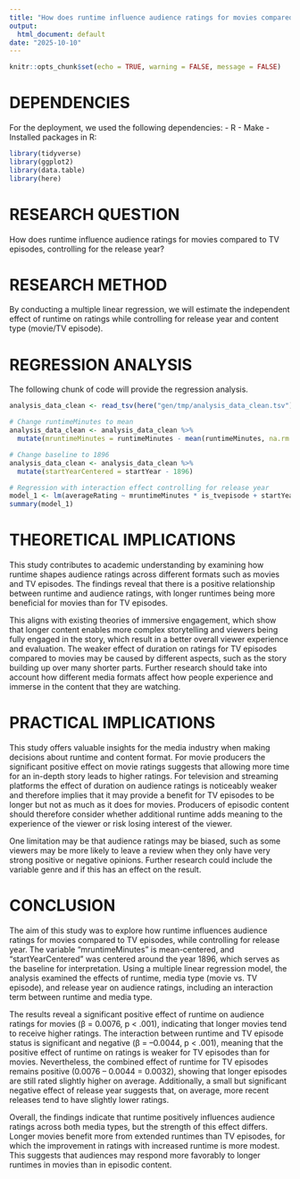 ```yaml
---
title: "How does runtime influence audience ratings for movies compared to TV episodes, controlling for the release year?"
output:
  html_document: default
date: "2025-10-10"
---
```


```r
knitr::opts_chunk$set(echo = TRUE, warning = FALSE, message = FALSE)
```

# DEPENDENCIES 
For the deployment, we used the following dependencies: 
- R
- Make
- Installed packages in R: 
```r
library(tidyverse)
library(ggplot2)
library(data.table)
library(here)
```

# RESEARCH QUESTION
How does runtime influence audience ratings for movies compared to TV episodes, controlling for the release year?

# RESEARCH METHOD
By conducting a multiple linear regression, we will estimate the independent effect of runtime on ratings while controlling for release year and content type (movie/TV episode).

# REGRESSION ANALYSIS 
The following chunk of code will provide the regression analysis.
```r
analysis_data_clean <- read_tsv(here("gen/tmp/analysis_data_clean.tsv"), na = c("\\N", ""), show_col_types = FALSE)

# Change runtimeMinutes to mean
analysis_data_clean <- analysis_data_clean %>%
  mutate(mruntimeMinutes = runtimeMinutes - mean(runtimeMinutes, na.rm = TRUE))

# Change baseline to 1896 
analysis_data_clean <- analysis_data_clean %>%
  mutate(startYearCentered = startYear - 1896)

# Regression with interaction effect controlling for release year
model_1 <- lm(averageRating ~ mruntimeMinutes * is_tvepisode + startYearCentered, data = analysis_data_clean)
summary(model_1)
```

# THEORETICAL IMPLICATIONS
This study contributes to academic understanding by examining how runtime shapes audience ratings across different formats such as movies and TV episodes. The findings reveal that there is a positive relationship between runtime and audience ratings, with longer runtimes being more beneficial for movies than for TV episodes. 

This aligns with existing theories of immersive engagement, which show that longer content enables more complex storytelling and viewers being fully engaged in the story, which result in a better overall viewer experience and evaluation. The weaker effect of duration on ratings for TV episodes compared to movies may be caused by different aspects, such as the story building up over many shorter parts. Further research should take into account how different media formats affect how people experience and immerse in the content that they are watching.  

# PRACTICAL IMPLICATIONS
This study offers valuable insights for the media industry when making decisions about runtime and content format. For movie producers the significant positive effect on movie ratings suggests that allowing more time for an in-depth story leads to higher ratings. For television and streaming platforms the effect of duration on audience ratings is noticeably weaker and therefore implies that it may provide a benefit for TV episodes to be longer but not as much as it does for movies. Producers of episodic content should therefore consider whether additional runtime adds meaning to the experience of the viewer or risk losing interest of the viewer. 

One limitation may be that audience ratings may be biased, such as some viewers may be more likely to leave a review when they only have very strong positive or negative opinions. Further research could include the variable genre and if this has an effect on the result. 

# CONCLUSION
The aim of this study was to explore how runtime influences audience ratings for movies compared to TV episodes, while controlling for release year. The variable “mruntimeMinutes” is mean-centered, and “startYearCentered” was centered around the year 1896, which serves as the baseline for interpretation. Using a multiple linear regression model, the analysis examined the effects of runtime, media type (movie vs. TV episode), and release year on audience ratings, including an interaction term between runtime and media type.

The results reveal a significant positive effect of runtime on audience ratings for movies (β = 0.0076, p < .001), indicating that longer movies tend to receive higher ratings. The interaction between runtime and TV episode status is significant and negative (β = –0.0044, p < .001), meaning that the positive effect of runtime on ratings is weaker for TV episodes than for movies. Nevertheless, the combined effect of runtime for TV episodes remains positive (0.0076 – 0.0044 = 0.0032), showing that longer episodes are still rated slightly higher on average. Additionally, a small but significant negative effect of release year suggests that, on average, more recent releases tend to have slightly lower ratings.

Overall, the findings indicate that runtime positively influences audience ratings across both media types, but the strength of this effect differs. Longer movies benefit more from extended runtimes than TV episodes, for which the improvement in ratings with increased runtime is more modest. This suggests that audiences may respond more favorably to longer runtimes in movies than in episodic content.